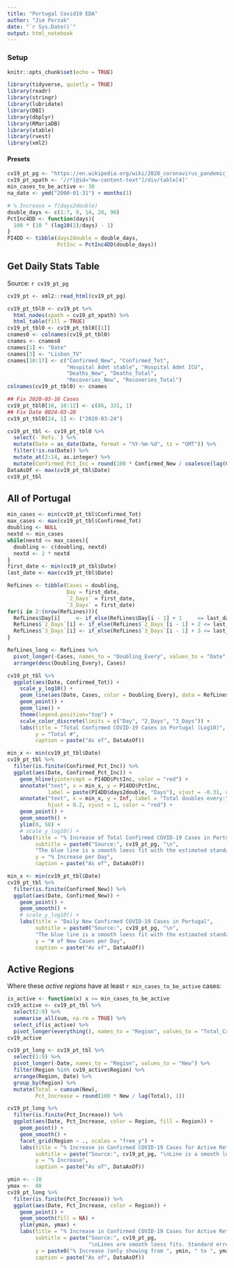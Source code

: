 ```yaml
---
title: "Portugal Covid19 EDA"
author: "Jim Porzak"
date: "`r Sys.Date()`"
output: html_notebook
---
```


### Setup

```r
knitr::opts_chunk$set(echo = TRUE)
```

```r
library(tidyverse, quietly = TRUE)
library(readr)
library(stringr)
library(lubridate)
library(DBI)
library(dbplyr)
library(RMariaDB)
library(xtable)
library(rvest)
library(xml2)
```

#### Presets
```r
cv19_pt_pg <- "https://en.wikipedia.org/wiki/2020_coronavirus_pandemic_in_Portugal"
cv19_pt_xpath <- '//*[@id="mw-content-text"]/div/table[4]'
min_cases_to_be_active <- 30
na_date <- ymd("2000-01-31") + months(1)

# % Increase = f(days2double)
double_days <- c(1:7, 9, 14, 28, 90)
PctInc4DD <- function(days){
  100 * (10 ^ (log10(2)/days) - 1)
}
PI4DD <- tibble(days2double = double_days,
                PctInc = PctInc4DD(double_days))

```

## Get Daily Stats Table
Source: `r cv19_pt_pg`

```r
cv19_pt <- xml2::read_html(cv19_pt_pg)

cv19_pt_tbl0 <- cv19_pt %>% 
  html_nodes(xpath = cv19_pt_xpath) %>% 
  html_table(fill = TRUE)
cv19_pt_tbl0 <- cv19_pt_tbl0[[1]]
cnames0 <- colnames(cv19_pt_tbl0)
cnames <- cnames0
cnames[1] <- "Date"
cnames[3] <- "Lisbon_TV"
cnames[10:17] <- c("Confirmed_New", "Confirmed_Tot", 
                   "Hospital Admt stable", "Hospital Admt ICU",
                   "Deaths_New", "Deaths_Total",
                   "Recoveries_New", "Recoveries_Total")
colnames(cv19_pt_tbl0) <- cnames

## Fix 2020-03-16 Cases
cv19_pt_tbl0[16, 10:12] <- c(86, 331, 1)
## Fix Date 0024-03-20
cv19_pt_tbl0[24, 1] <- ("2020-03-24")

cv19_pt_tbl <- cv19_pt_tbl0 %>% 
  select(-`Refs.`) %>% 
  mutate(Date = as_date(Date, format = "%Y-%m-%d", tz = "GMT")) %>% 
  filter(!is.na(Date)) %>% 
  mutate_at(2:14, as.integer) %>% 
  mutate(Confirmed_Pct_Inc = round(100 * Confirmed_New / coalesce(lag(Confirmed_Tot), 0L), 1))
DataAsOf <- max(cv19_pt_tbl$Date)
cv19_pt_tbl
```

## All of Portugal

```r
min_cases <- min(cv19_pt_tbl$Confirmed_Tot)
max_cases <- max(cv19_pt_tbl$Confirmed_Tot)
doubling <- NULL
nextd <- min_cases
while(nextd <= max_cases){
  doubling <- c(doubling, nextd)
  nextd <- 2 * nextd
}
first_date <- min(cv19_pt_tbl$Date)
last_date <- max(cv19_pt_tbl$Date)

RefLines <- tibble(Cases = doubling,
                   Day = first_date,
                   `2_Days` = first_date,
                   `3_Days` = first_date)
for(i in 2:(nrow(RefLines))){
  RefLines$Day[i]     <- if_else(RefLines$Day[i - 1] + 1     <= last_date, RefLines$Day[i - 1] + 1, na_date)
  RefLines$`2_Days`[i] <- if_else(RefLines$`2_Days`[i - 1] + 2 <= last_date, RefLines$`2_Days`[i - 1] + 2, na_date)
  RefLines$`3_Days`[i] <- if_else(RefLines$`3_Days`[i - 1] + 3 <= last_date, RefLines$`3_Days`[i - 1] + 3, na_date)
}

RefLines_long <- RefLines %>% 
  pivot_longer(-Cases, names_to = "Doubling_Every", values_to = "Date", values_drop_na = TRUE) %>% 
  arrange(desc(Doubling_Every), Cases)

cv19_pt_tbl %>% 
  ggplot(aes(Date, Confirmed_Tot)) +
    scale_y_log10() +
    geom_line(aes(Date, Cases, color = Doubling_Every), data = RefLines_long) +
    geom_point() +
    geom_line() +
    theme(legend.position="top") +
    scale_color_discrete(limits = c("Day", "2_Days", "3_Days")) +
    labs(title = "Total Confirmed COVID-19 Cases in Portugal (Log10)",
         y = "Total #",
         caption = paste("As of", DataAsOf))
```


```r
min_x <- min(cv19_pt_tbl$Date)
cv19_pt_tbl %>% 
  filter(is.finite(Confirmed_Pct_Inc)) %>% 
  ggplot(aes(Date, Confirmed_Pct_Inc)) +
    geom_hline(yintercept = PI4DD$PctInc, color = "red") +
    annotate("text", x = min_x, y = PI4DD$PctInc, 
             label = paste(PI4DD$days2double, "Days"), vjust = -0.31, color = "red", size = 2.8) +
    annotate("text", x = min_x, y = Inf, label = "Total doubles every:", 
             hjust = 0.2, vjust = 1, color = "red") +
    geom_point() +
    geom_smooth() +
    ylim(0, 50) +
    # scale_y_log10() +
    labs(title = "% Increase of Total Confirmed COVID-19 Cases in Portugal",
         subtitle = paste0("Source:", cv19_pt_pg, "\n",
         "The blue line is a smooth loess fit with the estimated standard error in gray."),
         y = "% Increase per Day",
         caption = paste("As of", DataAsOf))
```
```r
min_x <- min(cv19_pt_tbl$Date)
cv19_pt_tbl %>% 
  filter(is.finite(Confirmed_New)) %>% 
  ggplot(aes(Date, Confirmed_New)) +
    geom_point() +
    geom_smooth() +
    # scale_y_log10() +
    labs(title = "Daily New Confirmed COVID-19 Cases in Portugal",
         subtitle = paste0("Source:", cv19_pt_pg, "\n",
         "The blue line is a smooth loess fit with the estimated standard error in gray."),
         y = "# of New Cases per Day",
         caption = paste("As of", DataAsOf))
```


## Active Regions
Where these _active regions_ have at least `r min_cases_to_be_active` cases:

```r
is_active <- function(x) x >= min_cases_to_be_active
cv19_active <- cv19_pt_tbl %>% 
  select(2:9) %>% 
  summarise_all(sum, na.rm = TRUE) %>% 
  select_if(is_active) %>% 
  pivot_longer(everything(), names_to = "Region", values_to = "Total_Cases")
cv19_active  
```

```r
cv19_pt_long <- cv19_pt_tbl %>% 
  select(1:9) %>% 
  pivot_longer(-Date, names_to = "Region", values_to = "New") %>% 
  filter(Region %in% cv19_active$Region) %>% 
  arrange(Region, Date) %>% 
  group_by(Region) %>% 
  mutate(Total = cumsum(New),
         Pct_Increase = round(100 * New / lag(Total), 1))

cv19_pt_long %>% 
  filter(is.finite(Pct_Increase)) %>% 
  ggplot(aes(Date, Pct_Increase, color = Region, fill = Region)) +
    geom_point() +
    geom_smooth() +
    facet_grid(Region ~ ., scales = "free_y") +
    labs(title = "% Increase in Confirmed COVID-19 Cases for Active Retions in Portugal",
         subtitle = paste("Source:", cv19_pt_pg, "\nLine is a smooth loess fit with estimated standard error."),
         y = "% Increase",
         caption = paste("As of", DataAsOf))

```
```r
ymin <- -10
ymax <-  80
cv19_pt_long %>% 
  filter(is.finite(Pct_Increase)) %>% 
  ggplot(aes(Date, Pct_Increase, color = Region)) +
    geom_point() +
    geom_smooth(fill = NA) +
    ylim(ymin, ymax) +
    labs(title = "% Increase in Confirmed COVID-19 Cases for Active Retions in Portugal",
         subtitle = paste("Source:", cv19_pt_pg, 
                          "\nLines are smooth loess fits. Standard errors are hidden. Thay are large!"),
         y = paste0("% Increase (only showing from ", ymin, " to ", ymax, ")"),
         caption = paste("As of", DataAsOf))
    

```


